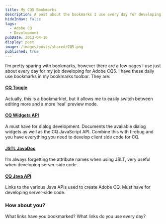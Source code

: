 ```yaml
---
title: My CQ5 Bookmarks
description: A post about the bookmarks I use every day for developing on Adobe CQ
hideInNav: false
tags:
  - Adobe CQ
  - Development
pubDate: 2013-04-16
display: post
image: /images/posts/shared/CQ5.png
published: true
---
```


I’m pretty sparing with bookmarks, however there are a few pages I use just about every day for my job developing for Adobe CQ5\. I have these daily use bookmarks in my bookmarks toolbar. They are:

#### [CQ Toggle](http://labs.sixdimensions.com/blog/dklco/2012-08-15/toggle-cq-author-and-preview-bookmarket "CQ Toggle Bookmarklet")

Actually, this is a bookmarklet, but it allows me to easily switch between editing more and a more ‘real’ preview mode.

#### [CQ Widgets API](http://dev.day.com/docs/en/cq/current/widgets-api/index.html "Adobe CQ5 Widgets API")

A must have for dialog development. Documents the available dialog widgets as well as the CQ JavaScript API. Combine this with firebug and you have everything you need to develop client side code for CQ.

#### [JSTL JavaDoc](http://docs.oracle.com/javaee/5/jstl/1.1/docs/tlddocs/ "JSTL JavaDoc")

I’m always forgetting the attribute names when using JSLT, very useful when developing server-side code.

#### [CQ Java API](http://dev.day.com/docs/en/cq/current/developing/java%5Fapi%5Freference.html "CQ Java API")

Links to the various Java APIs used to create Adobe CQ. Must have for developing server-side code. 

### How about you?

What links have you bookmarked? What links do you use every day? 
